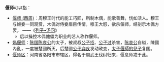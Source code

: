 '''偃师'''可以指：

* [[偃师_(西周)|偃师 (西周)]]：周穆王时代的能工巧匠，所制木偶，能歌善舞，恍如活人。穆王与姬妾一同观赏，木偶对侍妾眉目传情，穆王大怒，欲杀偃师，经剖示木偶方罢。 ——《[[列子|列子•汤问]]》
** 后以操控木偶傀儡为职业的艺人称作偃师。
* [[媯偃師|媯偃师]]：[[陈国|陈国]][[陈哀公|陈哀公]]的太子，被叔叔[[公子招|公子招]]、[[公子過|公子过]]杀害，[[陈哀公|陈哀公]]自缢，陳國內亂，一度被楚國所灭，后楚國[[公子弃疾|公子弃疾]]发动政变，[[陳惠公|太子偃師的兒子]]复国。
* [[偃师区|偃师区]]：河南省洛阳市市辖区，得名于周武王伐纣归来，偃息师戎于此。

{{Disambiguation|Cat=二字汉名消歧义}}